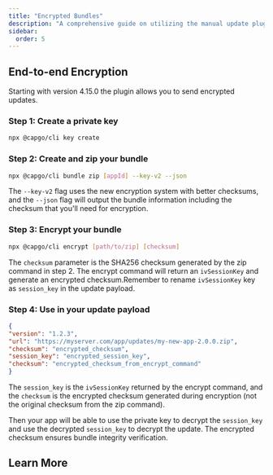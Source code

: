 ```yaml
---
title: "Encrypted Bundles"
description: "A comprehensive guide on utilizing the manual update plugin in a self-hosted environment, detailing the steps and processes involved in managing encrypted bundles for secure and efficient updates."
sidebar:
  order: 5
---
```


## End-to-end Encryption

Starting with version 4.15.0 the plugin allows you to send encrypted updates.

### Step 1: Create a private key
```bash title='Create a private key'
npx @capgo/cli key create
```

### Step 2: Create and zip your bundle
```bash title="Create bundle zip with checksum"
npx @capgo/cli bundle zip [appId] --key-v2 --json
```

The `--key-v2` flag uses the new encryption system with better checksums, and the `--json` flag will output the bundle information including the checksum that you'll need for encryption.

### Step 3: Encrypt your bundle
```bash title="Encrypt bundled zip with checksum"
npx @capgo/cli encrypt [path/to/zip] [checksum]
```

The `checksum` parameter is the SHA256 checksum generated by the zip command in step 2. The encrypt command will return an `ivSessionKey` and generate an encrypted checksum.Remember to rename `ivSessionKey` key as `session_key` in the update payload.

### Step 4: Use in your update payload
```json
{
"version": "1.2.3",
"url": "https://myserver.com/app/updates/my-new-app-2.0.0.zip",
"checksum": "encrypted_checksum",
"session_key": "encrypted_session_key",
"checksum": "encrypted_checksum_from_encrypt_command"
}
```

The `session_key` is the `ivSessionKey` returned by the encrypt command, and the `checksum` is the encrypted checksum generated during encryption (not the original checksum from the zip command).

Then your app will be able to use the private key to decrypt the `session_key` and use the decrypted `session_key` to decrypt the update. The encrypted checksum ensures bundle integrity verification.

## Learn More

<CardGrid>
<LinkCard
	title="End-to-End Encryption Guide"
	href="https://capgo.app/blog/introducing-end-to-end-security-to-capacitor-updater-with-code-signing/"
	description="Deep dive into how Capgo's encryption system works with RSA + AES cryptography"
/>
<LinkCard
	title="Self-hosted Live Updates"
	href="https://capgo.app/blog/self-hosted-live-updates/"
	description="Complete workflow for setting up self-hosted updates"
/>
</CardGrid>
